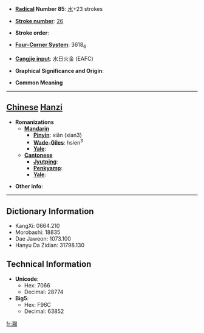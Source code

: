 * '''[[Wiktionary:Chinese radical index| Radical]] Number 85''': [[Wiktionary:Chinese radical index 水|水]]+23 strokes

* '''[[Wiktionary:Chinese total strokes index|Stroke number]]''': [[Wiktionary:Chinese total strokes index 26|26]]

* '''Stroke order''': 

* '''[[Wiktionary:Chinese four corner index|Four-Corner System]]''': 3618<sub>6</sub>

* '''[[Wiktionary:Chinese Cangjie index|Cangjie input]]''': 水日火金 (EAFC)

* '''Graphical Significance and Origin''': 

* '''Common Meaning'''

----

== [[Chinese]] [[Hanzi]] ==

* '''Romanizations'''
** '''[[Mandarin]]'''
*** '''[[Pinyin]]''': xiǎn (xian3)
*** '''[[Wade-Giles]]''': hsien<sup>3</sup>
*** '''[[Yale]]''': 
** '''[[Cantonese]]'''
*** '''[[Jyutping]]''':
*** '''[[Penkyamp]]''': 
*** '''[[Yale]]''': 

* '''Other info''': 

----

== Dictionary Information ==

* KangXi: 0664.210
* Morobashi: 18835
* Dae Jaweon: 1073.100
* Hanyu Da Zidian: 31798.130

== Technical Information ==

* '''Unicode''':
** Hex: 7066
** Decimal: 28774
* '''Big5''':
** Hex: F96C
** Decimal: 63852

[[fr:灦]]